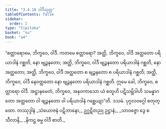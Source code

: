```yaml
---
title: "3.4.10 ဝါဒီသုတ္တ"
tableOfContents: false
sidebar:
  order: 2
type: "tipitaka"
basket: "su"
book: "a4"
---
```



<DynamicBreadcrumb />

<Division number="140" book="a4">

<Paragraph number="877" book="a4">
“စတ္တာရောမေ, ဘိက္ခဝေ, ဝါဒီ. ကတမေ စတ္တာရော? အတ္ထိ, ဘိက္ခဝေ, ဝါဒီ အတ္ထတော ပရိယာဒါနံ ဂစ္ဆတိ, နော ဗျဉ္ဇနတော; အတ္ထိ, ဘိက္ခဝေ, ဝါဒီ ဗျဉ္ဇနတော ပရိယာဒါနံ ဂစ္ဆတိ, နော အတ္ထတော; အတ္ထိ, ဘိက္ခဝေ, ဝါဒီ အတ္ထတော စ ဗျဉ္ဇနတော စ ပရိယာဒါနံ ဂစ္ဆတိ; အတ္ထိ, ဘိက္ခဝေ, ဝါဒီ နေဝတ္ထတော နော ဗျဉ္ဇနတော ပရိယာဒါနံ ဂစ္ဆတိ. ဣမေ ခေါ, ဘိက္ခဝေ, စတ္တာရော ဝါဒီ. အဋ္ဌာနမေတံ, ဘိက္ခဝေ, အနဝကာသော ယံ စတူဟိ ပဋိသမ္ဘိဒါဟိ သမန္နာဂတော အတ္ထတော ဝါ ဗျဉ္ဇနတော ဝါ ပရိယာဒါနံ ဂစ္ဆေယျာ”တိ.

</Paragraph>
</Division>

<Paragraph number="878" type="center" book="a4">
ဒသမံ.



</Paragraph>

<Paragraph number="879" type="center" book="a4">
ပုဂ္ဂလဝဂ္ဂေါ စတုတ္ထော.



</Paragraph>

<Paragraph number="880" type="center" book="a4">
တဿုဒ္ဒါနံ


</Paragraph>

<Paragraph number="881" type="verses" book="a4">
_သံယောဇနံ ပဋိဘာနော,_  
ဥဂ္ဃဋိတညု ဥဋ္ဌာနံ;_  
_သာဝဇ္ဇော ဒွေ စ သီလာနိ,_  
_နိကဋ္ဌ ဓမ္မ ဝါဒီ စာတိ._
</Paragraph>